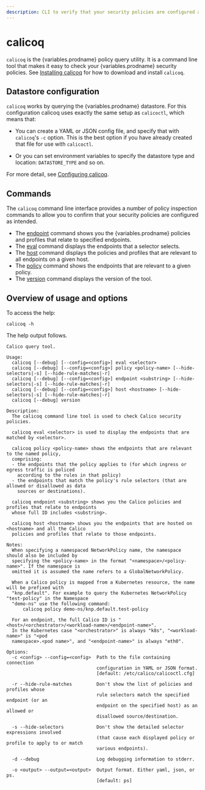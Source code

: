 ```yaml
---
description: CLI to verify that your security policies are configured as intended.
---
```


# calicoq

`calicoq` is the {variables.prodname} policy query utility. It is a command line tool that
makes it easy to check your {variables.prodname} security policies.
See [Installing calicoq](../../../operations/clis/calicoq/index.mdx) for
how to download and install `calicoq`.

## Datastore configuration

`calicoq` works by querying the {variables.prodname} datastore. For this configuration calicoq uses exactly the same
setup as `calicoctl`, which means that:

- You can create a YAML or JSON config file, and specify that with `calicoq`'s
  `-c` option. This is the best option if you have already created that file
  for use with `calicoctl`.

- Or you can set environment variables to specify the datastore type and
  location: `DATASTORE_TYPE` and so on.

For more detail, see
[Configuring calicoq](../../../operations/clis/calicoq/configure/index.mdx).

## Commands

The `calicoq` command line interface provides a number of policy inspection
commands to allow you to confirm that your security policies are configured
as intended.

- The [endpoint](endpoint.mdx)
  command shows you the {variables.prodname} policies and profiles that relate to specified
  endpoints.
- The [eval](eval.mdx) command
  displays the endpoints that a selector selects.
- The [host](host.mdx) command
  displays the policies and profiles that are relevant to all endpoints on a
  given host.
- The [policy](policy.mdx)
  command shows the endpoints that are relevant to a given policy.
- The [version](version.mdx)
  command displays the version of the tool.

## Overview of usage and options

To access the help:

```
calicoq -h
```

The help output follows.

```
Calico query tool.

Usage:
  calicoq [--debug] [--config=<config>] eval <selector>
  calicoq [--debug] [--config=<config>] policy <policy-name> [--hide-selectors|-s] [--hide-rule-matches|-r]
  calicoq [--debug] [--config=<config>] endpoint <substring> [--hide-selectors|-s] [--hide-rule-matches|-r]
  calicoq [--debug] [--config=<config>] host <hostname> [--hide-selectors|-s] [--hide-rule-matches|-r]
  calicoq [--debug] version

Description:
  The calicoq command line tool is used to check Calico security policies.

  calicoq eval <selector> is used to display the endpoints that are matched by <selector>.

  calicoq policy <policy-name> shows the endpoints that are relevant to the named policy,
  comprising:
  - the endpoints that the policy applies to (for which ingress or egress traffic is policed
    according to the rules in that policy)
  - the endpoints that match the policy's rule selectors (that are allowed or disallowed as data
    sources or destinations).

  calicoq endpoint <substring> shows you the Calico policies and profiles that relate to endpoints
  whose full ID includes <substring>.

  calicoq host <hostname> shows you the endpoints that are hosted on <hostname> and all the Calico
  policies and profiles that relate to those endpoints.

Notes:
  When specifying a namespaced NetworkPolicy name, the namespace should also be included by
  specifying the <policy-name> in the format "<namespace>/<policy-name>". If the namespace is
  omitted it is assumed the name refers to a GlobalNetworkPolicy.

  When a Calico policy is mapped from a Kubernetes resource, the name will be prefixed with
  "knp.default". For example to query the Kubernetes NetworkPolicy "test-policy" in the Namespace
  "demo-ns" use the following command:
      calicoq policy demo-ns/knp.default.test-policy

  For an endpoint, the full Calico ID is "<host>/<orchestrator>/<workload-name>/<endpoint-name>".
  In the Kubernetes case "<orchestrator>" is always "k8s", "<workload-name>" is "<pod
  namespace>.<pod name>", and "<endpoint-name>" is always "eth0".

Options:
  -c <config> --config=<config>  Path to the file containing connection
                                 configuration in YAML or JSON format.
                                 [default: /etc/calico/calicoctl.cfg]

  -r --hide-rule-matches         Don't show the list of policies and profiles whose
                                 rule selectors match the specified endpoint (or an
                                 endpoint on the specified host) as an allowed or
                                 disallowed source/destination.

  -s --hide-selectors            Don't show the detailed selector expressions involved
                                 (that cause each displayed policy or profile to apply to or match
                                 various endpoints).

  -d --debug                     Log debugging information to stderr.

  -o <output> --output=<output>  Output format. Either yaml, json, or ps.
                                 [default: ps]
```
